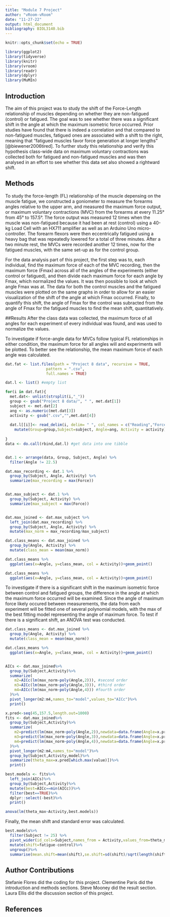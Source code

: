 ```yaml
---
title: "Module 7 Project"
author: "vRoom-vRoom"
date: "11-27-22"
output: html_document
bibliography: BIOL3140.bib
---
```

````r
knitr::opts_chunk$set(echo = TRUE)

library(ggplot2)
library(tidyverse)
library(knitr)
library(vroom)
library(readr)
library(dplyr)
library(MuMIn)
`````
## Introduction

The aim of this project was to study the shift of the Force-Length relationship of muscles depending on whether they are non-fatigued (control) or fatigued. The goal was to see whether there was a significant shift in the angle at which the maximum isometric force occurred. Prior studies have found that there is indeed a correlation and that compared to non-fatigued muscles, fatigued ones are associated with a shift to the right, meaning that "fatigued muscles favor force generation at longer lengths" [@biewener2006tired]. To further study this relationship and verify this hypothesis class-wide data on maximum voluntary contractions was collected both for fatigued and non-fatigued muscles and was then analysed in an effort to see whether this data set also showed a rightward shift.

## Methods

To study the force-length (FL) relationship of the muscle depensing on the muscle fatigue, we constructed a goniometer to measure the forearms angles relative to the upper arm, and measured the maximum force output, or maximum voluntary contractions (MVC) from the forearms at every 11.25° from 45° to 157.5°. The force output was measured 12 times when the muscle was non-fatigued because it had been at rest (control) using a 40-kg Load Cell with an HX711 amplifier as well as an Arduino Uno micro-controller. The forearm flexors were then eccentrically fatigued using a heavy bag that was repeatedly lowered for a total of three minutes. After a two minute rest, the MVCs were recorded another 12 times, now for the fatigued muscles, with the same set-up as for the control group. 

For the data analysis part of this project, the first step was to, each individual, find the maximum force of each of the MVC recording, then the maximum force (Fmax) across all of the angles of the experiments (either control or fatigued), and then divide each maximum force for each angle by Fmax, which normalized the values.
It was then possible to look at which angle Fmax was at. The data for both the control muscles and the fatigued muscles were plotted on the same graphs in order to allow for an easier visualization of the shift of the angle at which Fmax occurred. Finally, to quantify this shift, the angle of Fmax for the control was subracted from the angle of Fmax for the fatigued muscles to find the mean shift, quantitatively.

##Results
After the class data was collected, the maximum force of all angles for each experiment of every individual was found, and was used to normalize the values. 

To investigate if force-angle data for MVCs follow typical FL relationships in either condition, the maximum force for all angles will and experiments will be plotted. To better see the relationship, the mean maximum force of each angle was calculated.

```r
dat.fat <- list.files(path = "Project 8 data", recursive = TRUE,
                  pattern = ".csv", 
                  full.names = TRUE)

dat.l <- list() #empty list

for(i in dat.fat){
  met.dat<- unlist(strsplit(i,"_"))
  group <- gsub("Project 8 data/", " ", met.dat[1])
  subject <- met.dat[2]
  ang <- as.numeric(met.dat[3])
  activity <- gsub(".csv","",met.dat[4])
  
  dat.l[[i]]<- read_delim(i, delim= " ", col_names = c("Reading","Force","Unit"))%>%
    mutate(Group=group,Subject=subject, Angle=ang, Activity = activity)
  
}
data <- do.call(rbind,dat.l) #get data into one tibble


dat.1 <- arrange(data, Group, Subject, Angle) %>% 
  filter(Angle != 22.5)

dat.max_recording <- dat.1 %>% 
  group_by(Subject, Angle, Activity) %>% 
  summarize(max_recording = max(Force))


dat.max_subject <- dat.1 %>% 
  group_by(Subject, Activity) %>% 
  summarize(max_subject = max(Force))


dat.max_joined <- dat.max_subject %>% 
  left_join(dat.max_recording) %>% 
  group_by(Subject, Angle, Activity) %>% 
  mutate(max_norm = max_recording/max_subject)

dat.class_means <- dat.max_joined %>% 
  group_by(Angle, Activity) %>% 
  mutate(class_mean = mean(max_norm))

dat.class_means %>% 
  ggplot(aes(x=Angle, y=class_mean, col = Activity))+geom_point() 

```

```r
dat.class_means %>% 
  ggplot(aes(x=Angle, y=class_mean, col = Activity))+geom_point() 
```


To investigate if there is a significant shift in the maximum isometric force between control and fatigued groups, the difference in the angle at which the maximum force occurred will be examined. Since the angle of maximum force likely occured between measurements, the data from each experiment will be fitted one of several polynomial models, with the max of the best fitting model representing the angle of maximum force.
To test if there is a significant shift, an ANOVA test was conducted.


```r
dat.class_means <- dat.max_joined %>% 
  group_by(Angle, Activity) %>% 
  mutate(class_mean = mean(max_norm))

dat.class_means %>% 
  ggplot(aes(x=Angle, y=class_mean, col = Activity))+geom_point() 


AICs <- dat.max_joined%>%
  group_by(Subject,Activity)%>%
  summarize(
    m2=AICc(lm(max_norm~poly(Angle,2))), #second order
    m3=AICc(lm(max_norm~poly(Angle,3))), #third order
    m4=AICc(lm(max_norm~poly(Angle,4))) #fourth order
  )%>%
  pivot_longer(m2:m4,names_to="model",values_to="AICc")%>%
  print()

x.pred<-seq(45,157.5,length.out=1000)
fits <- dat.max_joined%>%
  group_by(Subject,Activity)%>%
  summarize(
    m2=predict(lm(max_norm~poly(Angle,2)),newdata=data.frame(Angle=x.pred)), #second order
    m3=predict(lm(max_norm~poly(Angle,3)),newdata=data.frame(Angle=x.pred)), #third order
    m4=predict(lm(max_norm~poly(Angle,4)),newdata=data.frame(Angle=x.pred)) #fourth order
  )%>%
  pivot_longer(m2:m4,names_to="model")%>%
  group_by(Subject,Activity,model)%>%
  summarize(theta_max=x.pred[which.max(value)])%>%
  print()

best.models <- fits%>%
  left_join(AICs)%>%
  group_by(Subject,Activity)%>%
  mutate(best=AICc==min(AICc))%>%
  filter(best==TRUE)%>%
  dplyr::select(-best)%>%
  print()

```

```r

anova(lm(theta_max~Activity,best.models))
```

Finally, the mean shift and standard error was calculated.
```r
best.models%>%
  filter(Subject != 25) %>% 
  pivot_wider(id_cols=Subject,names_from = Activity,values_from=theta_max)%>%
  mutate(shift=fatigue-control)%>%
  ungroup()%>%
  summarise(mean.shift=mean(shift),se.shift=sd(shift)/sqrt(length(shift)))
```

## Author Contributions
Stefanie Flores did the coding for this project.
Clementine Paris did the introduction and methods sections.
Steve Mooney did the result section.
Laura Ellis did the discussion section of this project.

## References